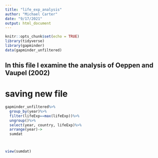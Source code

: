 ```yaml
---
title: "life_exp_analysis"
author: "Michael Carter"
date: "9/17/2021"
output: html_document
---
```


```r
knitr::opts_chunk$set(echo = TRUE)
library(tidyverse)
library(gapminder)
data(gapminder_unfiltered)
```

## In this file I examine the analysis of Oeppen and Vaupel (2002)


# saving new file    
```r


gapminder_unfiltered%>%
  group_by(year)%>%
  filter(lifeExp==max(lifeExp))%>%
  ungroup()%>%
  select(year, country, lifeExp)%>%
  arrange(year)->
  sumdat



view(sumdat)
```


